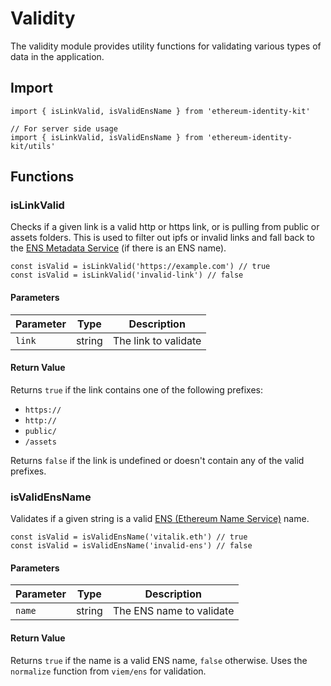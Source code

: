 
# Validity

The validity module provides utility functions for validating various types of data in the application.

## Import

```tsx
import { isLinkValid, isValidEnsName } from 'ethereum-identity-kit'

// For server side usage
import { isLinkValid, isValidEnsName } from 'ethereum-identity-kit/utils'
```

## Functions

### isLinkValid

Checks if a given link is a valid http or https link, or is pulling from public or assets folders. This is used to filter out ipfs or invalid links and fall back to the [ENS Metadata Service](https://support.ens.domains/en/articles/8228750-the-ens-metadata-service) (if there is an ENS name).

```tsx
const isValid = isLinkValid('https://example.com') // true
const isValid = isLinkValid('invalid-link') // false
```

#### Parameters

| Parameter | Type   | Description          |
| --------- | ------ | -------------------- |
| `link`    | string | The link to validate |

#### Return Value

Returns `true` if the link contains one of the following prefixes:

- `https://`
- `http://`
- `public/`
- `/assets`

Returns `false` if the link is undefined or doesn't contain any of the valid prefixes.

### isValidEnsName

Validates if a given string is a valid [ENS (Ethereum Name Service)](https://ens.domains/) name.

```tsx
const isValid = isValidEnsName('vitalik.eth') // true
const isValid = isValidEnsName('invalid-ens') // false
```

#### Parameters

| Parameter | Type   | Description              |
| --------- | ------ | ------------------------ |
| `name`    | string | The ENS name to validate |

#### Return Value

Returns `true` if the name is a valid ENS name, `false` otherwise. Uses the `normalize` function from `viem/ens` for validation.
